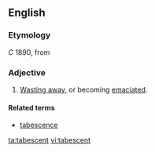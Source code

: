 ==English==

===Etymology===
''C'' 1890, from {{etyl|la|en}} {{term|tabescens|lang=la}} {{term|tabesco|tabescere|lang=la}}

===Adjective===
{{en-adj}}

# [[waster|Wasting away]], or becoming [[emaciated]].

====Related terms====
*[[tabescence]]

[[ta:tabescent]]
[[vi:tabescent]]